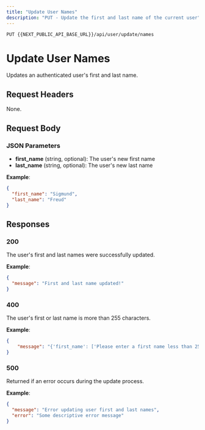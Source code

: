 ```yaml
---
title: "Update User Names"
description: "PUT - Update the first and last name of the current user"
---
```

```
PUT {{NEXT_PUBLIC_API_BASE_URL}}/api/user/update/names
```

# Update User Names

Updates an authenticated user's first and last name.

## Request Headers

None.

## Request Body

### JSON Parameters
- **first_name** (string, optional): The user's new first name
- **last_name** (string, optional): The user's new last name

**Example**:  
```json
{
  "first_name": "Sigmund",
  "last_name": "Freud"
}
```

## Responses

### 200
The user's first and last names were successfully updated.

**Example**:  
```json
{
  "message": "First and last name updated!"
}
```

### 400
The user's first or last name is more than 255 characters.

**Example**:  
```json
{
    "message": "{'first_name': ['Please enter a first name less than 255 characters']}"
}
```

### 500
Returned if an error occurs during the update process.

**Example**:  
```json
{
  "message": "Error updating user first and last names",
  "error": "Some descriptive error message"
}
```